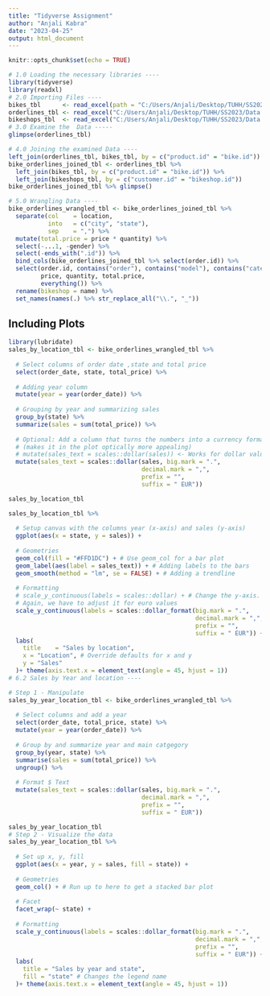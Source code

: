 ```yaml
---
title: "Tidyverse Assignment"
author: "Anjali Kabra"
date: "2023-04-25"
output: html_document
---
```



```r

knitr::opts_chunk$set(echo = TRUE)

```

```r
# 1.0 Loading the necessary libraries ----
library(tidyverse)
library(readxl)
# 2.0 Importing Files ----
bikes_tbl      <- read_excel(path = "C:/Users/Anjali/Desktop/TUHH/SS2023/Data Science/Basics/ds_data/ds_data/01_bike_sales/01_raw_data/bikes.xlsx")
orderlines_tbl <- read_excel("C:/Users/Anjali/Desktop/TUHH/SS2023/Data Science/Basics/ds_data/ds_data/01_bike_sales/01_raw_data/orderlines.xlsx")
bikeshops_tbl  <- read_excel("C:/Users/Anjali/Desktop/TUHH/SS2023/Data Science/Basics/ds_data/ds_data/01_bike_sales/01_raw_data/bikeshops.xlsx")
# 3.0 Examine the  Data -----
glimpse(orderlines_tbl)

# 4.0 Joining the examined Data ----
left_join(orderlines_tbl, bikes_tbl, by = c("product.id" = "bike.id"))
bike_orderlines_joined_tbl <- orderlines_tbl %>%
  left_join(bikes_tbl, by = c("product.id" = "bike.id")) %>%
  left_join(bikeshops_tbl, by = c("customer.id" = "bikeshop.id"))
bike_orderlines_joined_tbl %>% glimpse()

# 5.0 Wrangling Data ----
bike_orderlines_wrangled_tbl <- bike_orderlines_joined_tbl %>%
  separate(col    = location,
           into   = c("city", "state"),
           sep    = ",") %>%
  mutate(total.price = price * quantity) %>%
  select(-...1, -gender) %>%
  select(-ends_with(".id")) %>%
  bind_cols(bike_orderlines_joined_tbl %>% select(order.id)) %>% 
  select(order.id, contains("order"), contains("model"), contains("category"),
         price, quantity, total.price,
         everything()) %>%
  rename(bikeshop = name) %>%
  set_names(names(.) %>% str_replace_all("\\.", "_"))

```

## Including Plots

```r
library(lubridate)
sales_by_location_tbl <- bike_orderlines_wrangled_tbl %>%
  
  # Select columns of order date ,state and total price
  select(order_date, state, total_price) %>%
  
  # Adding year column
  mutate(year = year(order_date)) %>%
  
  # Grouping by year and summarizing sales
  group_by(state) %>% 
  summarize(sales = sum(total_price)) %>%
  
  # Optional: Add a column that turns the numbers into a currency format 
  # (makes it in the plot optically more appealing)
  # mutate(sales_text = scales::dollar(sales)) <- Works for dollar values
  mutate(sales_text = scales::dollar(sales, big.mark = ".", 
                                     decimal.mark = ",", 
                                     prefix = "", 
                                     suffix = " EUR"))

sales_by_location_tbl
```

```r
sales_by_location_tbl %>%
  
  # Setup canvas with the columns year (x-axis) and sales (y-axis)
  ggplot(aes(x = state, y = sales)) +
  
  # Geometries
  geom_col(fill = "#FFD1DC") + # Use geom_col for a bar plot
  geom_label(aes(label = sales_text)) + # Adding labels to the bars
  geom_smooth(method = "lm", se = FALSE) + # Adding a trendline
  
  # Formatting
  # scale_y_continuous(labels = scales::dollar) + # Change the y-axis. 
  # Again, we have to adjust it for euro values
  scale_y_continuous(labels = scales::dollar_format(big.mark = ".", 
                                                    decimal.mark = ",", 
                                                    prefix = "", 
                                                    suffix = " EUR")) +
  labs(
    title    = "Sales by location",
    x = "Location", # Override defaults for x and y
    y = "Sales"
  )+ theme(axis.text.x = element_text(angle = 45, hjust = 1))
# 6.2 Sales by Year and location ----

# Step 1 - Manipulate
sales_by_year_location_tbl <- bike_orderlines_wrangled_tbl %>%
  
  # Select columns and add a year
  select(order_date, total_price, state) %>%
  mutate(year = year(order_date)) %>%
  
  # Group by and summarize year and main catgegory
  group_by(year, state) %>%
  summarise(sales = sum(total_price)) %>%
  ungroup() %>%
  
  # Format $ Text
  mutate(sales_text = scales::dollar(sales, big.mark = ".", 
                                     decimal.mark = ",", 
                                     prefix = "", 
                                     suffix = " EUR"))

sales_by_year_location_tbl  
# Step 2 - Visualize the data
sales_by_year_location_tbl %>%
  
  # Set up x, y, fill
  ggplot(aes(x = year, y = sales, fill = state)) +
  
  # Geometries
  geom_col() + # Run up to here to get a stacked bar plot
  
  # Facet
  facet_wrap(~ state) +
  
  # Formatting
  scale_y_continuous(labels = scales::dollar_format(big.mark = ".", 
                                                    decimal.mark = ",", 
                                                    prefix = "", 
                                                    suffix = " EUR")) +
  labs(
    title = "Sales by year and state",
    fill = "state" # Changes the legend name
  )+ theme(axis.text.x = element_text(angle = 45, hjust = 1))
```
